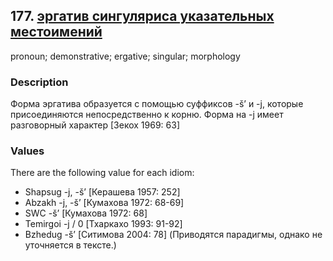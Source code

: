 ## 177. <a href =  'https://agricolamz.github.io/The_Circassian_Isoglosses_Database/177.html' target='_blank'>эргатив сингуляриса указательных местоимений</a>
pronoun; demonstrative; ergative; singular; morphology

### Description

Форма эргатива образуется с помощью суффиксов -š' и -j, которые присоединяются непосредственно к корню. Форма на -j имеет разговорный характер [Зекох 1969: 63]

### Values
There are the following value for each idiom:

* Shapsug  -j, -š’ [Керашева 1957: 252] 
* Abzakh  -j, -š’ [Кумахова 1972: 68-69] 
* SWC  -š’ [Кумахова 1972: 68] 
* Temirgoi  -j / 0 [Тхаркахо 1993: 91-92] 
* Bzhedug  -š' [Ситимова 2004: 78] (Приводятся парадигмы, однако не уточняется в тексте.)

